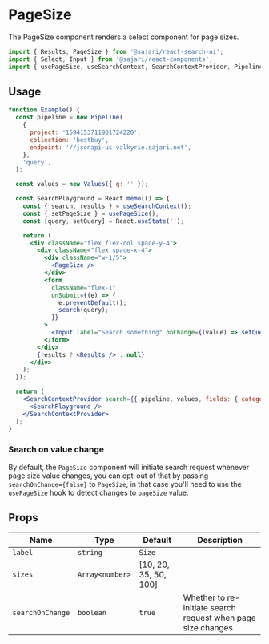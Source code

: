 
<SEO title="PageSize" description="The PageSize component renders a select component for page sizes." />

# PageSize

The PageSize component renders a select component for page sizes.

```js
import { Results, PageSize } from '@sajari/react-search-ui';
import { Select, Input } from '@sajari/react-components';
import { usePageSize, useSearchContext, SearchContextProvider, Pipeline, Values } from '@sajari/react-hooks';
```

## Usage

```jsx
function Example() {
  const pipeline = new Pipeline(
    {
      project: '1594153711901724220',
      collection: 'bestbuy',
      endpoint: '//jsonapi-us-valkyrie.sajari.net',
    },
    'query',
  );

  const values = new Values({ q: '' });

  const SearchPlayground = React.memo(() => {
    const { search, results } = useSearchContext();
    const { setPageSize } = usePageSize();
    const [query, setQuery] = React.useState('');

    return (
      <div className="flex flex-col space-y-4">
        <div className="flex space-x-4">
          <div className="w-1/5">
            <PageSize />
          </div>
          <form
            className="flex-1"
            onSubmit={(e) => {
              e.preventDefault();
              search(query);
            }}
          >
            <Input label="Search something" onChange={(value) => setQuery(value)} />
          </form>
        </div>
        {results ? <Results /> : null}
      </div>
    );
  });

  return (
    <SearchContextProvider search={{ pipeline, values, fields: { category: 'brand', title: 'name' } }}>
      <SearchPlayground />
    </SearchContextProvider>
  );
}
```

### Search on value change

By default, the `PageSize` component will initiate search request whenever page size value changes, you can opt-out of that by passing `searchOnChange={false}` to `PageSize`, in that case you'll need to use the `usePageSize` hook to detect changes to `pageSize` value.

## Props

| Name             | Type            | Default               | Description                                                  |
| ---------------- | --------------- | --------------------- | ------------------------------------------------------------ |
| `label`          | `string`        | `Size`                |                                                              |
| `sizes`          | `Array<number>` | [10, 20, 35, 50, 100] |
| `searchOnChange` | `boolean`       | `true`                | Whether to re-initiate search request when page size changes |
